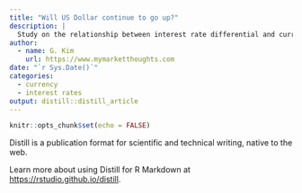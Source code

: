 ```yaml
---
title: "Will US Dollar continue to go up?"
description: |
  Study on the relationship between interest rate differential and currency movements.
author:
  - name: G. Kim 
    url: https://www.mymarketthoughts.com
date: "`r Sys.Date()`"
categories:
  - currency
  - interest rates
output: distill::distill_article
---
```


```r
knitr::opts_chunk$set(echo = FALSE)
```

Distill is a publication format for scientific and technical writing, native to the web. 

Learn more about using Distill for R Markdown at <https://rstudio.github.io/distill>.





